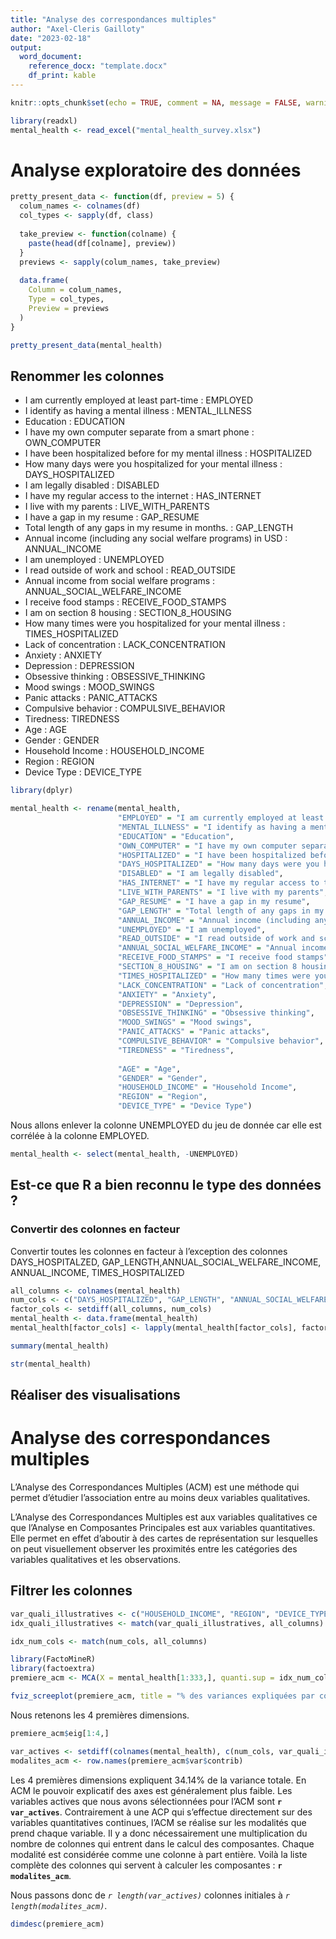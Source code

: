 ```yaml
---
title: "Analyse des correspondances multiples"
author: "Axel-Cleris Gailloty"
date: "2023-02-18"
output: 
  word_document:
    reference_docx: "template.docx"
    df_print: kable
---
```


```r
knitr::opts_chunk$set(echo = TRUE, comment = NA, message = FALSE, warning = FALSE, fig.height = 5, fig.width = 6)
```

```r
library(readxl)
mental_health <- read_excel("mental_health_survey.xlsx")
```

# Analyse exploratoire des données

```r
pretty_present_data <- function(df, preview = 5) {
  colum_names <- colnames(df)
  col_types <- sapply(df, class)
  
  take_preview <- function(colname) {
    paste(head(df[colname], preview))
  }
  previews <- sapply(colum_names, take_preview)
  
  data.frame(
    Column = colum_names,
    Type = col_types,
    Preview = previews
  )
}
```


```r
pretty_present_data(mental_health)
```



## Renommer les colonnes 

- I am currently employed at least part-time : EMPLOYED
- I identify as having a mental illness : MENTAL_ILLNESS
- Education : EDUCATION
- I have my own computer separate from a smart phone : OWN_COMPUTER
- I have been hospitalized before for my mental illness : HOSPITALIZED
- How many days were you hospitalized for your mental illness : DAYS_HOSPITALIZED
- I am legally disabled	: DISABLED
- I have my regular access to the internet : HAS_INTERNET
- I live with my parents : LIVE_WITH_PARENTS
- I have a gap in my resume : GAP_RESUME
- Total length of any gaps in my resume in months. : GAP_LENGTH
- Annual income (including any social welfare programs) in USD : ANNUAL_INCOME
- I am unemployed : UNEMPLOYED
- I read outside of work and school : READ_OUTSIDE
- Annual income from social welfare programs : ANNUAL_SOCIAL_WELFARE_INCOME
- I receive food stamps : RECEIVE_FOOD_STAMPS
- I am on section 8 housing : SECTION_8_HOUSING
- How many times were you hospitalized for your mental illness : TIMES_HOSPITALIZED
- Lack of concentration : LACK_CONCENTRATION
- Anxiety	: ANXIETY
- Depression : DEPRESSION
- Obsessive thinking : OBSESSIVE_THINKING
- Mood swings	: MOOD_SWINGS
- Panic attacks : PANIC_ATTACKS
- Compulsive behavior : COMPULSIVE_BEHAVIOR
- Tiredness: TIREDNESS
- Age : AGE
- Gender : GENDER
- Household Income : HOUSEHOLD_INCOME
- Region	: REGION
- Device Type : DEVICE_TYPE


```r
library(dplyr)

mental_health <- rename(mental_health, 
                        "EMPLOYED" = "I am currently employed at least part-time",
                        "MENTAL_ILLNESS" = "I identify as having a mental illness",
                        "EDUCATION" = "Education",
                        "OWN_COMPUTER" = "I have my own computer separate from a smart phone",
                        "HOSPITALIZED" = "I have been hospitalized before for my mental illness",
                        "DAYS_HOSPITALIZED" = "How many days were you hospitalized for your mental illness",
                        "DISABLED" = "I am legally disabled",
                        "HAS_INTERNET" = "I have my regular access to the internet",
                        "LIVE_WITH_PARENTS" = "I live with my parents",
                        "GAP_RESUME" = "I have a gap in my resume",
                        "GAP_LENGTH" = "Total length of any gaps in my resume in months.",
                        "ANNUAL_INCOME" = "Annual income (including any social welfare programs) in USD",
                        "UNEMPLOYED" = "I am unemployed",
                        "READ_OUTSIDE" = "I read outside of work and school",
                        "ANNUAL_SOCIAL_WELFARE_INCOME" = "Annual income from social welfare programs",
                        "RECEIVE_FOOD_STAMPS" = "I receive food stamps",
                        "SECTION_8_HOUSING" = "I am on section 8 housing",
                        "TIMES_HOSPITALIZED" = "How many times were you hospitalized for your mental illness",
                        "LACK_CONCENTRATION" = "Lack of concentration",
                        "ANXIETY" = "Anxiety",
                        "DEPRESSION" = "Depression",
                        "OBSESSIVE_THINKING" = "Obsessive thinking",
                        "MOOD_SWINGS" = "Mood swings",
                        "PANIC_ATTACKS" = "Panic attacks",
                        "COMPULSIVE_BEHAVIOR" = "Compulsive behavior",
                        "TIREDNESS" = "Tiredness",
                        
                        "AGE" = "Age",
                        "GENDER" = "Gender",
                        "HOUSEHOLD_INCOME" = "Household Income",
                        "REGION" = "Region",
                        "DEVICE_TYPE" = "Device Type")

```


Nous allons enlever la colonne UNEMPLOYED du jeu de donnée car elle est corrélée à la colonne EMPLOYED. 

```r
mental_health <- select(mental_health, -UNEMPLOYED)
```


## Est-ce que R a bien reconnu le type des données ?

### Convertir des colonnes en facteur

Convertir toutes les colonnes en facteur à l'exception des colonnes DAYS_HOSPITALZED, GAP_LENGTH,ANNUAL_SOCIAL_WELFARE_INCOME, ANNUAL_INCOME, TIMES_HOSPITALIZED

```r
all_columns <- colnames(mental_health)
num_cols <- c("DAYS_HOSPITALIZED", "GAP_LENGTH", "ANNUAL_SOCIAL_WELFARE_INCOME" , "ANNUAL_INCOME", "TIMES_HOSPITALIZED")
factor_cols <- setdiff(all_columns, num_cols)
mental_health <- data.frame(mental_health)
mental_health[factor_cols] <- lapply(mental_health[factor_cols], factor)
```

```r
summary(mental_health)
```

```r
str(mental_health)
```


## Réaliser des visualisations 

# Analyse des correspondances multiples 

L'Analyse des Correspondances Multiples (ACM) est une méthode qui permet d'étudier l'association entre au moins deux variables qualitatives.

L’Analyse des Correspondances Multiples est aux variables qualitatives ce que l'Analyse en Composantes Principales est aux variables quantitatives. Elle permet en effet d'aboutir à des cartes de représentation sur lesquelles on peut visuellement observer les proximités entre les catégories des variables qualitatives et les observations.

## Filtrer les colonnes

```r
var_quali_illustratives <- c("HOUSEHOLD_INCOME", "REGION", "DEVICE_TYPE")
idx_quali_illustratives <- match(var_quali_illustratives, all_columns)
```


```r
idx_num_cols <- match(num_cols, all_columns)
```



```r
library(FactoMineR)
library(factoextra)
premiere_acm <- MCA(X = mental_health[1:333,], quanti.sup = idx_num_cols, quali.sup = idx_quali_illustratives, graph = FALSE)
```


```r
fviz_screeplot(premiere_acm, title = "% des variances expliquées par composante")
```
Nous retenons les 4 premières dimensions. 



```r
premiere_acm$eig[1:4,]
```

```r
var_actives <- setdiff(colnames(mental_health), c(num_cols, var_quali_illustratives))
modalites_acm <- row.names(premiere_acm$var$contrib)
```


Les 4 premières dimensions expliquent 34.14% de la variance totale. 
En ACM le pouvoir explicatif des axes est généralement plus faible. Les variables actives que nous avons sélectionnées pour l'ACM sont **`r var_actives`**. Contrairement à une ACP qui s'effectue directement sur des variables quantitatives continues, l'ACM se réalise sur les modalités que prend chaque variable. Il y a donc nécessairement une multiplication du nombre de colonnes qui entrent dans le calcul des composantes. Chaque modalité est considérée comme une colonne à part entière. 
Voilà la liste complète des colonnes qui servent à calculer les composantes : **`r modalites_acm`**. 

Nous passons donc de *`r length(var_actives)`* colonnes initiales à *`r length(modalites_acm)`*. 


```r
dimdesc(premiere_acm)
```

